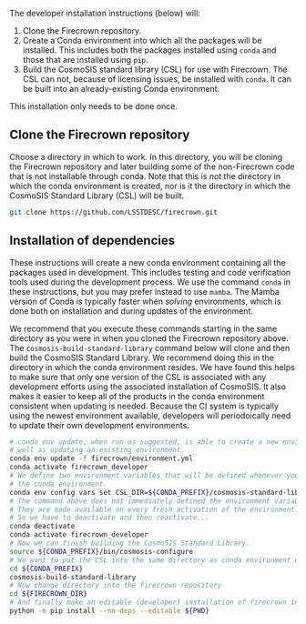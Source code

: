 The developer installation instructions (below) will:

1. Clone the Firecrown repository.
2. Create a Conda environment into which all the packages will be installed.
   This includes both the packages installed using `conda` and those that are installed using `pip`.
3. Build the CosmoSIS standard library (CSL) for use with Firecrown.
   The CSL can not, because of licensing issues, be installed with `conda`.
   It can be built into an already-existing Conda environment.

This installation only needs to be done once.

## Clone the Firecrown repository

Choose a directory in which to work.
In this directory, you will be cloning the Firecrown repository and later building some of the non-Firecrown code that is not installable through conda.
Note that this is *not* the directory in which the conda environment is created, nor is it the directory in which the CosmoSIS Standard Library (CSL) will be built.

```.bash
git clone https://github.com/LSSTDESC/firecrown.git
```

## Installation of dependencies

These instructions will create a new conda environment containing all the packages used in development.
This includes testing and code verification tools used during the development process.
We use the command `conda` in these instructions, but you may prefer instead to use `mamba`.
The Mamba version of Conda is typically faster when *solving* environments, which is done both on installation and during updates of the environment.

We recommend that you execute these commands starting in the same directory as you were in when you cloned the Firecrown repository above.
The `cosmosis-build-standard-library` command below will clone and then build the CosmoSIS Standard Library.
We recommend doing this in the directory in which the conda environment resides.
We have found this helps to make sure that only one version of the CSL is associated with any development efforts using the associated installation of CosmoSIS.
It also makes it easier to keep all of the products in the conda environment consistent when updating is needed.
Because the CI system is typically using the newest environment available, developers will periodoically need to update their own development environments.

```.bash
# conda env update, when run as suggested, is able to create a new environment, as
# well as updating an existing environment.
conda env update -f firecrown/environment.yml
conda activate firecrown_developer
# We define two environment variables that will be defined whenever you activate
# the conda environment.
conda env config vars set CSL_DIR=${CONDA_PREFIX}/cosmosis-standard-library FIRECROWN_DIR=${PWD}/firecrown
# The command above does not immediately defined the environment variables.
# They are made available on every fresh activation of the environment.
# So we have to deactivate and then reactivate...
conda deactivate
conda activate firecrown_developer
# Now we can finish building the CosmoSIS Standard Library.
source ${CONDA_PREFIX}/bin/cosmosis-configure
# We want to put the CSL into the same directory as conda environment upon which it depends
cd ${CONDA_PREFIX}
cosmosis-build-standard-library
# Now change directory into the firecrown repository
cd ${FIRECROWN_DIR}
# And finally make an editable (developer) installation of firecrown into the conda environment
python -m pip install --no-deps --editable ${PWD}
```
